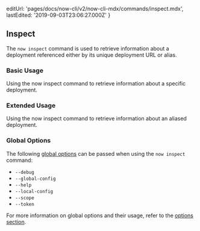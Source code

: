 
  editUrl: 'pages/docs/now-cli/v2/now-cli-mdx/commands/inspect.mdx',
  lastEdited: '2019-09-03T23:06:27.000Z'
}

## Inspect

The `now inspect` command is used to retrieve information about a deployment referenced either by its unique deployment URL or alias.

### Basic Usage

<Snippet dark text="now inspect [unique-deployment-url]" />
<Caption>Using the <InlineCode>now inspect</InlineCode> command to retrieve information about a specific deployment.</Caption>

### Extended Usage

<Snippet dark text="now inspect [aliased-deployment-url]" />
<Caption>Using the <InlineCode>now inspect</InlineCode> command to retrieve information about an aliased deployment.</Caption>

### Global Options

The following [global options](#options) can be passed when using the `now inspect` command:

- `--debug`
- `--global-config`
- `--help`
- `--local-config`
- `--scope`
- `--token`

For more information on global options and their usage, refer to the [options section](#options).
